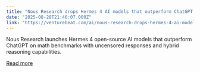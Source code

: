 ```yaml
---
title: "Nous Research drops Hermes 4 AI models that outperform ChatGPT without content restrictions"
date: "2025-08-28T21:46:07.000Z"
link: "https://venturebeat.com/ai/nous-research-drops-hermes-4-ai-models-that-outperform-chatgpt-without-content-restrictions/"
---
```


Nous Research launches Hermes 4 open-source AI models that outperform ChatGPT on math benchmarks with uncensored responses and hybrid reasoning capabilities.

[Read more](https://venturebeat.com/ai/nous-research-drops-hermes-4-ai-models-that-outperform-chatgpt-without-content-restrictions/)
